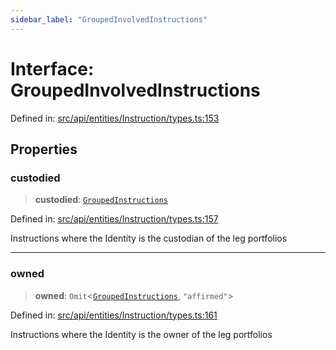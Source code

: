 ```yaml
---
sidebar_label: "GroupedInvolvedInstructions"
---
```


# Interface: GroupedInvolvedInstructions

Defined in: [src/api/entities/Instruction/types.ts:153](https://github.com/PolymeshAssociation/polymesh-sdk/blob/bee6a2fe7a8ce5db42a6982e793782182cde2153/src/api/entities/Instruction/types.ts#L153)

## Properties

### custodied

> **custodied**: [`GroupedInstructions`](GroupedInstructions.mdx)

Defined in: [src/api/entities/Instruction/types.ts:157](https://github.com/PolymeshAssociation/polymesh-sdk/blob/bee6a2fe7a8ce5db42a6982e793782182cde2153/src/api/entities/Instruction/types.ts#L157)

Instructions where the Identity is the custodian of the leg portfolios

***

### owned

> **owned**: `Omit`\<[`GroupedInstructions`](GroupedInstructions.mdx), `"affirmed"`\>

Defined in: [src/api/entities/Instruction/types.ts:161](https://github.com/PolymeshAssociation/polymesh-sdk/blob/bee6a2fe7a8ce5db42a6982e793782182cde2153/src/api/entities/Instruction/types.ts#L161)

Instructions where the Identity is the owner of the leg portfolios
